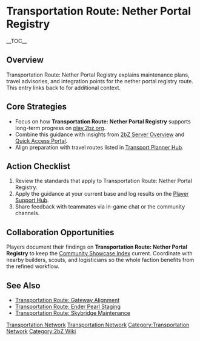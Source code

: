 {{Short description|Transportation Route: Nether Portal Registry explains maintenance plans, travel advisories, and integration points for the nether portal registry route}}
= Transportation Route: Nether Portal Registry =
{{2bZ Navbox}}
__TOC__

== Overview ==
Transportation Route: Nether Portal Registry explains maintenance plans, travel
advisories, and integration points for the nether portal registry route. This entry links
back to [[Category:Transportation Network|Transportation Network]] for additional context.

== Core Strategies ==
* Focus on how '''Transportation Route: Nether Portal Registry''' supports long-term progress on [[play.2bz.org]].
* Combine this guidance with insights from [[2bZ Server Overview]] and [[Quick Access Portal]].
* Align preparation with travel routes listed in [[Transport Planner Hub]].

== Action Checklist ==
# Review the [[Category:Transportation Network|Transportation Network]] standards that apply to Transportation Route: Nether Portal Registry.
# Apply the guidance at your current base and log results on the [[Player Support Hub]].
# Share feedback with teammates via in-game chat or the community channels.

== Collaboration Opportunities ==
Players document their findings on '''Transportation Route: Nether Portal Registry''' to
keep the [[Community Showcase Index]] current. Coordinate with nearby builders, scouts,
and logisticians so the whole faction benefits from the refined workflow.

== See Also ==
* [[Transportation Route: Gateway Alignment]]
* [[Transportation Route: Ender Pearl Staging]]
* [[Transportation Route: Skybridge Maintenance]]

[[Category:Transportation Network]]
[[Category:2bZ Wiki]]
